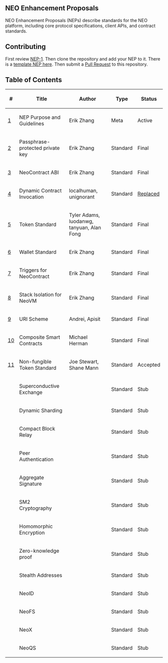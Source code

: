 ==NEO Enhancement Proposals==

NEO Enhancement Proposals (NEPs) describe standards for the NEO platform, including core protocol specifications, client APIs, and contract standards.

==Contributing==

First review [[nep-1.mediawiki|NEP-1]]. Then clone the repository and add your NEP to it. There is a [[nep-X.mediawiki|template NEP here]]. Then submit a [https://github.com/neo-project/proposals/pulls Pull Request] to this repository.

==Table of Contents==

{| class="wikitable sortable" style="width: auto; text-align: center; font-size: smaller; table-layout: fixed;"
!<nowiki>#</nowiki>
!Title
!Author
!Type
!Status
|-
| [[nep-1.mediawiki|1]]
| NEP Purpose and Guidelines
| Erik Zhang
| Meta
| Active
|-
| [[nep-2.mediawiki|2]]
| Passphrase-protected private key
| Erik Zhang
| Standard
| Final
|-
| [[nep-3.mediawiki|3]]
| NeoContract ABI
| Erik Zhang
| Standard
| Final
|-
| [[nep-4.mediawiki|4]]
| Dynamic Contract Invocation
| localhuman, unignorant
| Standard
| [[nep-8.mediawiki|Replaced]]
|-
| [[nep-5.mediawiki|5]]
| Token Standard
| Tyler Adams, luodanwg, tanyuan, Alan Fong
| Standard
| Final
|-
| [[nep-6.mediawiki|6]]
| Wallet Standard
| Erik Zhang
| Standard
| Final
|-
| [[nep-7.mediawiki|7]]
| Triggers for NeoContract
| Erik Zhang
| Standard
| Final
|-
| [[nep-8.mediawiki|8]]
| Stack Isolation for NeoVM
| Erik Zhang
| Standard
| Final
|-
| [[nep-9.mediawiki|9]]
| URI Scheme
| Andrei, Apisit
| Standard
| Final
|-
| [[nep-10.mediawiki|10]]
| Composite Smart Contracts
| Michael Herman
| Standard
| Final
|-
| [https://github.com/neo-project/proposals/pull/41 11]
| Non-fungible Token Standard
| Joe Stewart, Shane Mann
| Standard
| Accepted
|-
| 
| Superconductive Exchange
| 
| Standard
| Stub
|-
| 
| Dynamic Sharding
| 
| Standard
| Stub
|-
| 
| Compact Block Relay
| 
| Standard
| Stub
|-
| 
| Peer Authentication
| 
| Standard
| Stub
|-
| 
| Aggregate Signature
| 
| Standard
| Stub
|-
| 
| SM2 Cryptography
| 
| Standard
| Stub
|-
| 
| Homomorphic Encryption
| 
| Standard
| Stub
|-
| 
| Zero-knowledge proof
| 
| Standard
| Stub
|-
| 
| Stealth Addresses
| 
| Standard
| Stub
|-
| 
| NeoID
| 
| Standard
| Stub
|-
| 
| NeoFS
| 
| Standard
| Stub
|-
| 
| NeoX
| 
| Standard
| Stub
|-
| 
| NeoQS
| 
| Standard
| Stub
|}
